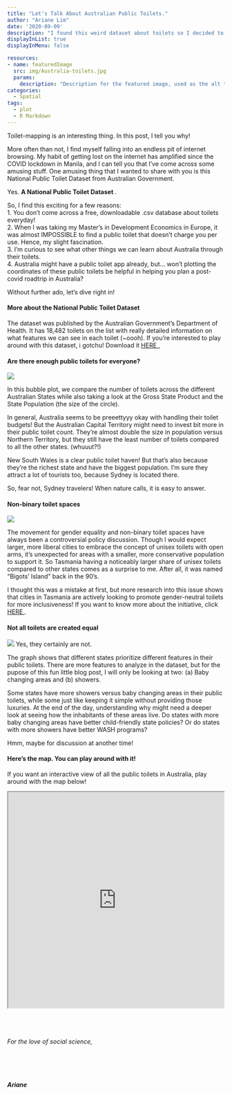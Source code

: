 ```yaml
---
title: "Let's Talk About Australian Public Toilets."
author: "Ariane Lim"
date: '2020-09-09'
description: "I found this weird dataset about toilets so I decided to analyze it."
displayInList: true
displayInMenu: false

resources:
- name: featuredImage
  src: img/Australia-toilets.jpg
  params:
    description: "Description for the featured image, used as the alt text"
categories:
  - Spatial
tags:
  - plot
  - R Markdown
---
```

Toilet-mapping is an interesting thing. In this post, I tell you why!

More often than not, I find myself falling into an endless pit of internet browsing. My habit of getting lost on the internet has amplified since the COVID lockdown in Manila, and I can tell you that I've come across some amusing stuff. One amusing thing that I wanted to share with you is this National Public Toilet Dataset from Australian Government. 

Yes. <b> A National Public Toilet Dataset </b>.

So, I find this exciting for a few reasons: <br>
1. You don't come across a free, downloadable .csv database about toilets everyday!<br>
2. When I was taking my Master's in Development Economics in Europe, it was almost IMPOSSIBLE to find a public toilet that doesn't charge you per use. Hence, my slight fascination.<br>
3. I'm curious to see what other things we can learn about Australia through their toilets.<br>
4. Australia might have a public toilet app already, but... won't plotting the coordinates of these public toilets be helpful in helping you plan a post-covid roadtrip in Australia? 

Without further ado, let's dive right in!

<h4> More about the National Public Toilet Dataset </h4> 
The dataset was published by the Australian Government's Department of Health. It has 18,482 toilets on the list with really detailed information on what features we can see in each toilet (~oooh). If you're interested to play around with this dataset, i gotchu! Download it <a href="https://data.gov.au/data/dataset/national-public-toilet-map"> HERE </a>,

<h4>Are there enough public toilets for everyone? </h4>

![](/post/Australian-toilets/toilet_count.png)

In this bubble plot, we compare the number of toilets across the different Australian States while also taking a look at the Gross State Product and the State Population (the size of the circle). 

In general, Australia seems to be preeettyyy okay with handling their toilet budgets! But the Australian Capital Territory might need to invest bit more in their public toilet count. They're almost double the size in population versus Northern Territory, but they still have the least number of toilets compared to all the other states. (whuuut?!)

New South Wales is a clear public toilet haven! But that's also because they're the richest state and have the biggest population. I'm sure they attract a lot of tourists too, because Sydney is located there. 

So, fear not, Sydney travelers! When nature calls, it is easy to answer.

<h4>Non-binary toilet spaces </h4>

![](/post/Australian-toilets/Australian_toilets_7_0.png)

The movement for gender equality and non-binary toilet spaces have always been a controversial policy discussion. Though I would expect larger, more liberal cities to embrace the concept of unisex toilets with open arms, it's unexpected for areas with a smaller, more conservative population to support it. So Tasmania having a noticeably larger share of unisex toilets compared to other states comes as a surprise to me. After all, it was named "Bigots' Island" back in the 90's.

I thought this was a mistake at first, but more research into this issue shows that cities in Tasmania are actively looking to promote gender-neutral toilets for more inclusiveness! If you want to know more about the initiative, click <a href="https://www.binary.org.au/divisive_trans_toilet_proposal"> HERE </a>.

<h4> Not all toilets are created equal </h4>

![](/post/Australian-toilets/Australian_toilets_9_0.png)
Yes, they certainly are not.

The graph shows that different states prioritize different features in their public toilets. There are more features to analyze in the dataset, but for the pupose of this fun little blog post, I will only be looking at two: (a) Baby changing areas and (b) showers.

Some states have more showers versus baby changing areas in their public toilets, while some just like keeping it simple without providing those luxuries. At the end of the day, understanding why might need a deeper look at seeing how the inhabitants of these areas live. Do states with more baby changing areas have better child-friendly state policies? Or do states with more showers have better WASH programs?

Hmm, maybe for discussion at another time!

<h4> Here's the map. You can play around with it! </h4>

If you want an interactive view of all the public toilets in Australia, play around with the map below! 

<iframe src = "https://storage.googleapis.com/maps-blog-ariane/Aus_toilet.html" height="500" width="500"></iframe>

<br><br>

<h6> For the love of social science, <h6><br>
<h5>Ariane</h5>
